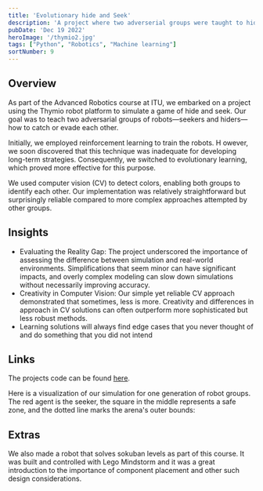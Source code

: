 ```yaml
---
title: 'Evolutionary hide and Seek'
description: 'A project where two adverserial groups were taught to hide and seek through reinforcement and evolutionary learning.'
pubDate: 'Dec 19 2022'
heroImage: '/thymio2.jpg'
tags: ["Python", "Robotics", "Machine learning"]
sortNumber: 9
---
```


## Overview
As part of the Advanced Robotics course at ITU, we embarked on a project using the Thymio robot platform to simulate a game of hide and seek.
Our goal was to teach two adversarial groups of robots—seekers and hiders—how to catch or evade each other.

Initially, we employed reinforcement learning to train the robots. H
owever, we soon discovered that this technique was inadequate for developing long-term strategies. 
Consequently, we switched to evolutionary learning, which proved more effective for this purpose.

We used computer vision (CV) to detect colors, enabling both groups to identify each other. 
Our implementation was relatively straightforward but surprisingly reliable compared to more complex approaches attempted by other groups.

## Insights

- Evaluating the Reality Gap: The project underscored the importance of assessing the difference between simulation and real-world environments. Simplifications that seem minor can have significant impacts, and overly complex modeling can slow down simulations without necessarily improving accuracy.
- Creativity in Computer Vision: Our simple yet reliable CV approach demonstrated that sometimes, less is more. Creativity and differences in approach in CV solutions can often outperform more sophisticated but less robust methods.
- Learning solutions will always find edge cases that you never thought of and do something that you did not intend

## Links
The projects code can be found [here](https://github.com/madswolf/Advanced_robotics).

Here is a visualization of our simulation for one generation of robot groups. 
The red agent is the seeker, the square in the middle represents a safe zone, and the dotted line marks the arena's outer bounds:
<YouTube id="https://youtu.be/y-TpExDqhPk" />

## Extras
We also made a robot that solves sokuban levels as part of this course. 
It was built and controlled with Lego Mindstorm and it was a great introduction to the importance of component placement and other such design considerations.
<YouTube id="https://youtu.be/FTeq8sPyPLM" />